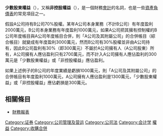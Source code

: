 {{Expert|time=2015-12-14T03:38:21+00:00}}
'''少數股東權益'''（{{lang-en|Minority interests}}），又稱'''非控股權益'''（{{lang-en|Non-controlling interests}}），是一個財務[[會計|會計]]的名詞，也是一些[[資產負債表|資產負債表]]的常見項目之一。

假設A公司持有B公司70%股權。某年A公司本身業務（不計B公司）有年度盈利2000萬元，B公司本身業務有年度盈利1000萬元，如果A公司把其擁有控制權的B公司年度帳目與A公司年度帳目合併，則「A公司及其附屬公司」的合併帳目（綜合帳目）就變成有年度盈利3000萬元，然而B公司有30%股權並非由A公司持有，因此B公司盈利有30%（即300萬元）不屬於A公司擁有人（A公司股東）所有，A公司擁有人應佔盈利只有2700萬元，而不計入A公司擁有人應佔盈利的300萬元是「少數股東權益」或「非控股權益」應佔盈利。

如果上述例子的B公司的年度業績是虧損1000萬元，則「A公司及其附屬公司」的合併帳目有年度盈利1000萬元，A公司擁有人應佔盈利是1300萬元，「少數股東權益」或「非控股權益」應佔虧損是300萬元。

==相關條目==
* [[財務報表|財務報表]]

{{Accounting-stub}}

{{企业融资和投资银行 |state = collapsed}}

[[Category:证券|Category:证券]]
[[Category:公司管理及营运|Category:公司管理及营运]]
[[Category:公司法|Category:公司法]]
[[Category:会计学|Category:会计学]]
[[Category:财务会计|權益]]
[[Category:收購合併|Category:收購合併]]